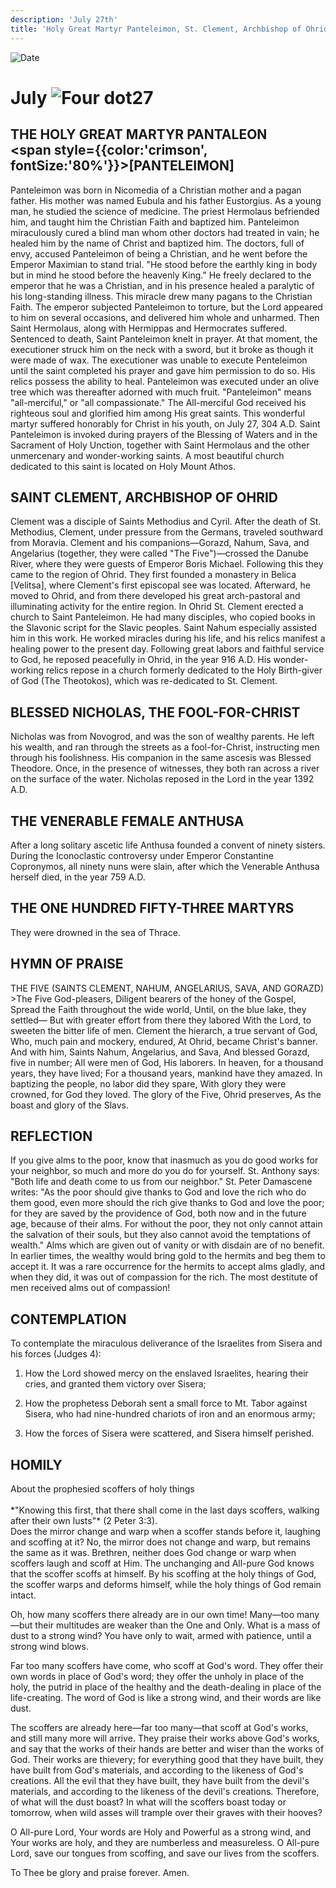 ```yaml
---
description: 'July 27th'
title: 'Holy Great Martyr Panteleimon, St. Clement, Archbishop of Ohrid, Blessed Nicholas the Fool for Christ'
---
```


<RunningHead />
<Image src="/title-imprint.png" height={68} width={50} alt="Date" className="title-imprint"/>

# <div id="date">July <Image className="four-dot" src="/four-dot.png" height={15} width={15} alt="Four dot" />27</div>

## THE HOLY GREAT MARTYR PANTALEON <br /><span style={{color:'crimson', fontSize:'80%'}}>[PANTELEIMON]</span>

Panteleimon was born in Nicomedia of a Christian mother and a pagan father. His mother was named Eubula and his father Eustorgius. As a young man, he studied the science of medicine. The priest Hermolaus befriended him, and taught him the Christian Faith and baptized him. Panteleimon miraculously cured a blind man whom other doctors had treated in vain; he healed him by the name of Christ and baptized him. The doctors, full of envy, accused Panteleimon of being a Christian, and he went before the Emperor Maximian to stand trial. "He stood before the earthly king in body but in mind he stood before the heavenly King." He freely declared to the emperor that he was a Christian, and in his presence healed a paralytic of his long-standing illness. This miracle drew many pagans to the Christian Faith. The emperor subjected Panteleimon to torture, but the Lord appeared to him on several occasions, and delivered him whole and unharmed. Then Saint Hermolaus, along with Hermippas and Hermocrates suffered. Sentenced to death, Saint Panteleimon knelt in prayer. At that moment, the executioner struck him on the neck with a sword, but it broke as though it were made of wax. The executioner was unable to execute Penteleimon until the saint completed his prayer and gave him permission to do so. His relics possess the ability to heal. Panteleimon was executed under an olive tree which was thereafter adorned with much fruit. "Panteleimon" means "all-merciful," or "all compassionate." The All-merciful God received his righteous soul and glorified him among His great saints. This wonderful martyr suffered honorably for Christ in his youth, on July 27, 304 A.D. Saint Panteleimon is invoked during prayers of the Blessing of Waters and in the Sacrament of Holy Unction, together with Saint Hermolaus and the other unmercenary and wonder-working saints. A most beautiful church dedicated to this saint is located on Holy Mount Athos.

## SAINT CLEMENT, ARCHBISHOP OF OHRID

Clement was a disciple of Saints Methodius and Cyril. After the death of St. Methodius, Clement, under pressure from the Germans, traveled southward from Moravia. Clement and his companions—Gorazd, Nahum, Sava, and Angelarius (together, they were called "The Five")—crossed the Danube River, where they were guests of Emperor Boris Michael. Following this they came to the region of Ohrid. They first founded a monastery in Belica [Velitsa], where Clement's first episcopal see was located. Afterward, he moved to Ohrid, and from there developed his great arch-pastoral and illuminating activity for the entire region. In Ohrid St. Clement erected a church to Saint Panteleimon. He had many disciples, who copied books in the Slavonic script for the Slavic peoples. Saint Nahum especially assisted him in this work. He worked miracles during his life, and his relics manifest a healing power to the present day. Following great labors and faithful service to God, he reposed peacefully in Ohrid, in the year 916 A.D. His wonder-working relics repose in a church formerly dedicated to the Holy Birth-giver of God (The Theotokos), which was re-dedicated to St. Clement.

## BLESSED NICHOLAS, THE FOOL-FOR-CHRIST

Nicholas was from Novogrod, and was the son of wealthy parents. He left his wealth, and ran through the streets as a fool-for-Christ, instructing men through his foolishness. His companion in the same ascesis was Blessed Theodore. Once, in the presence of witnesses, they both ran across a river on the surface of the water. Nicholas reposed in the Lord in the year 1392 A.D.

## THE VENERABLE FEMALE ANTHUSA

After a long solitary ascetic life Anthusa founded a convent of ninety sisters. During the Iconoclastic controversy under Emperor Constantine Copronymos, all ninety nuns were slain, after which the Venerable Anthusa herself died, in the year 759 A.D.

## THE ONE HUNDRED FIFTY-THREE MARTYRS

They were drowned in the sea of Thrace.


## HYMN OF PRAISE
<div style={{textAlign:'center', color:'crimson', fontWeight:'bold'}}>
THE FIVE (SAINTS CLEMENT,  NAHUM, ANGELARIUS, SAVA, AND GORAZD)
</div>
>The Five God-pleasers,  
Diligent bearers of the honey of the Gospel,  
Spread the Faith throughout the wide world,  
Until, on the blue lake, they settled—  
But with greater effort from there they labored  
With the Lord, to sweeten the bitter life of men.  
Clement the hierarch, a true servant of God,  
Who, much pain and mockery, endured,  
At Ohrid, became Christ's banner.  
And with him, Saints Nahum, Angelarius, and Sava,  
And blessed Gorazd, five in number;  
All were men of God, His laborers.  
In heaven, for a thousand years, they have lived;  
For a thousand years, mankind have they amazed.  
In baptizing the people, no labor did they spare,  
With glory they were crowned, for God they loved.  
The glory of the Five, Ohrid preserves,  
As the boast and glory of the Slavs.  


## REFLECTION

If you give alms to the poor, know that inasmuch as you do good works for your neighbor, so much and more do you do for yourself. St. Anthony says: "Both life and death come to us from our neighbor." St. Peter Damascene writes: "As the poor should give thanks to God and love the rich who do them good, even more should the rich give thanks to God and love the poor; for they are saved by the providence of God, both now and in the future age, because of their alms. For without the poor, they not only cannot attain the salvation of their souls, but they also cannot avoid the temptations of wealth." Alms which are given out of vanity or with disdain are of no benefit. In earlier times, the wealthy would bring gold to the hermits and beg them to accept it. It was a rare occurrence for the hermits to accept alms gladly, and when they did, it was out of compassion for the rich. The most destitute of men received alms out of compassion!


## CONTEMPLATION

To contemplate the miraculous deliverance of the Israelites from Sisera and his forces (Judges 4):

1. How the Lord showed mercy on the enslaved Israelites, hearing their cries, and granted them victory over Sisera;

2. How the prophetess Deborah sent a small force to Mt. Tabor against Sisera, who had nine-hundred chariots of iron and an enormous army;

3. How the forces of Sisera were scattered, and Sisera himself perished.


## HOMILY
<div style={{textAlign:'center', color:'crimson', fontWeight:'bold'}}>
About the prophesied scoffers of holy things
</div>
<br />
<div style={{textAlign:'right'}}>
*"Knowing this first, that there shall come in the last days scoffers, walking after their own lusts"* (2 Peter 3:3).
</div>
Does the mirror change and warp when a scoffer stands before it, laughing and scoffing at it? No, the mirror does not change and warp, but remains the same as it was. Brethren, neither does God change or warp when scoffers laugh and scoff at Him. The unchanging and All-pure God knows that the scoffer scoffs at himself. By his scoffing at the holy things of God, the scoffer warps and deforms himself, while the holy things of God remain intact.

Oh, how many scoffers there already are in our own time! Many—too many—but their multitudes are weaker than the One and Only. What is a mass of dust to a strong wind? You have only to wait, armed with patience, until a strong wind blows.

Far too many scoffers have come, who scoff at God's word. They offer their own words in place of God's word; they offer the unholy in place of the holy, the putrid in place of the healthy and the death-dealing in place of the life-creating. The word of God is like a strong wind, and their words are like dust.

The scoffers are already here—far too many—that scoff at God's works, and still many more will arrive. They praise their works above God's works, and say that the works of their hands are better and wiser than the works of God. Their works are thievery; for everything good that they have built, they have built from God's materials, and according to the likeness of God's creations. All the evil that they have built, they have built from the devil's materials, and according to the likeness of the devil's creations. Therefore, of what will the dust boast? In what will the scoffers boast today or tomorrow, when wild asses will trample over their graves with their hooves?

O All-pure Lord, Your words are Holy and Powerful as a strong wind, and Your works are holy, and they are numberless and measureless. O All-pure Lord, save our tongues from scoffing, and save our lives from the scoffers.

To Thee be glory and praise forever. Amen.

